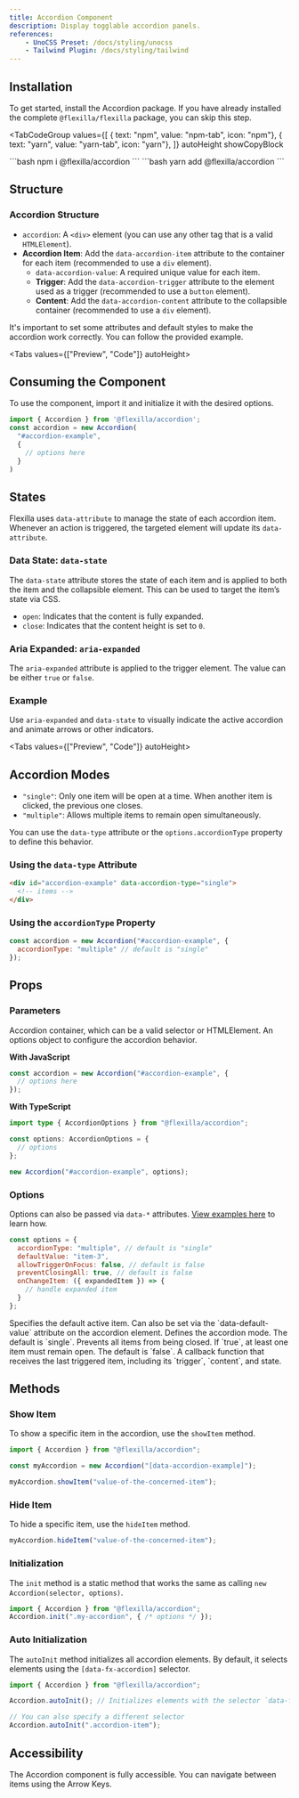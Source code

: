 ```yaml
---
title: Accordion Component
description: Display togglable accordion panels.
references:
    - UnoCSS Preset: /docs/styling/unocss
    - Tailwind Plugin: /docs/styling/tailwind
---
```


## Installation

To get started, install the Accordion package. If you have already installed the complete `@flexilla/flexilla` package, you can skip this step.

<TabCodeGroup
  values={[
    { text: "npm", value: "npm-tab", icon: "npm"},
    { text: "yarn", value: "yarn-tab", icon: "yarn"},
  ]}
  autoHeight
  showCopyBlock
>
  <TabPanel value="npm-tab" active={true}>
```bash 
npm i @flexilla/accordion
```
  </TabPanel>
  <TabPanel value="yarn-tab">
```bash 
yarn add @flexilla/accordion
```
  </TabPanel>
</TabCodeGroup>

## Structure

### Accordion Structure

- `accordion`: A `<div>` element (you can use any other tag that is a valid `HTMLElement`).
- **Accordion Item**: Add the `data-accordion-item` attribute to the container for each item (recommended to use a `div` element).
  - `data-accordion-value`: A required unique value for each item.
  - **Trigger**: Add the `data-accordion-trigger` attribute to the element used as a trigger (recommended to use a `button` element).
  - **Content**: Add the `data-accordion-content` attribute to the collapsible container (recommended to use a `div` element).

<Callout type="important">
  It's important to set some attributes and default styles to make the accordion work correctly. You can follow the provided example.
</Callout>

<Tabs values={["Preview", "Code"]} autoHeight>
  <TabPanel value="Preview" active={true}>
  <DemoCompBoxInTab>
    <DefaultAccordion/>
  </DemoCompBoxInTab>
  </TabPanel>
  <TabPanel value="Code">
    <CodeLoader source="accordionDefault"/>
  </TabPanel>
</Tabs>

## Consuming the Component

To use the component, import it and initialize it with the desired options.

```js
import { Accordion } from '@flexilla/accordion';
const accordion = new Accordion(
  "#accordion-example",
  {
    // options here
  }
)
```

## States

Flexilla uses `data-attribute` to manage the state of each accordion item. Whenever an action is triggered, the targeted element will update its `data-attribute`.

### Data State: `data-state`

The `data-state` attribute stores the state of each item and is applied to both the item and the collapsible element. This can be used to target the item’s state via CSS.

  - `open`: Indicates that the content is fully expanded.
  - `close`: Indicates that the content height is set to `0`.

### Aria Expanded: `aria-expanded`

The `aria-expanded` attribute is applied to the trigger element. The value can be either `true` or `false`.

### Example

Use `aria-expanded` and `data-state` to visually indicate the active accordion and animate arrows or other indicators.

<Tabs values={["Preview", "Code"]} autoHeight>
  <TabPanel value="Preview" active={true}>
  <DemoCompBoxInTab>
    <AccordionIndicator/>
  </DemoCompBoxInTab>
  </TabPanel>
  <TabPanel value="Code">
    <CodeLoader source="accordionIndicator"/>
  </TabPanel>
</Tabs>

## Accordion Modes

- `"single"`: Only one item will be open at a time. When another item is clicked, the previous one closes.
- `"multiple"`: Allows multiple items to remain open simultaneously.

You can use the `data-type` attribute or the `options.accordionType` property to define this behavior.

### Using the `data-type` Attribute

```html
<div id="accordion-example" data-accordion-type="single">
  <!-- items -->
</div>
```

### Using the `accordionType` Property

```js
const accordion = new Accordion("#accordion-example", {
  accordionType: "multiple" // default is "single"
});
```

## Props

### Parameters

<BoxTable>
  <BoxTableRow title="accordion" type="HTMLElement|string">
    Accordion container, which can be a valid selector or HTMLElement.
  </BoxTableRow>
  <BoxTableRow title="options" type="AccordionOptions">
    An options object to configure the accordion behavior.
  </BoxTableRow>
</BoxTable>

**With JavaScript**

```js
const accordion = new Accordion("#accordion-example", {
  // options here
});
```

**With TypeScript**

```ts
import type { AccordionOptions } from "@flexilla/accordion";

const options: AccordionOptions = {
  // options
};

new Accordion("#accordion-example", options);
```

### Options

Options can also be passed via `data-*` attributes. [View examples here](https://github.com/unoforge/flexilla) to learn how.

```js
const options = {
  accordionType: "multiple", // default is "single"
  defaultValue: "item-3",
  allowTriggerOnFocus: false, // default is false
  preventClosingAll: true, // default is false
  onChangeItem: ({ expandedItem }) => {
    // handle expanded item
  }
};
```

<BoxTable>
  <BoxTableRow title="defaultValue" attribute="data-default-value" type="string">
    Specifies the default active item. Can also be set via the `data-default-value` attribute on the accordion element.
  </BoxTableRow>
  <BoxTableRow title="accordionType" attribute="data-accordion-type" type="single | multiple">
    Defines the accordion mode. The default is `single`.
  </BoxTableRow>
  <BoxTableRow title="preventClosingAll" attribute="data-prevent-closing-all" type="boolean | undefined">
    Prevents all items from being closed. If `true`, at least one item must remain open. The default is `false`.
  </BoxTableRow>
  <BoxTableRow title="onChangeItem" type="method">
    A callback function that receives the last triggered item, including its `trigger`, `content`, and state.
  </BoxTableRow>
</BoxTable>

## Methods

### Show Item

To show a specific item in the accordion, use the `showItem` method.

```js
import { Accordion } from "@flexilla/accordion";

const myAccordion = new Accordion("[data-accordion-example]");

myAccordion.showItem("value-of-the-concerned-item");
```

### Hide Item

To hide a specific item, use the `hideItem` method.

```js
myAccordion.hideItem("value-of-the-concerned-item");
```

### Initialization

The `init` method is a static method that works the same as calling `new Accordion(selector, options)`.

```js
import { Accordion } from "@flexilla/accordion";
Accordion.init(".my-accordion", { /* options */ });
```

### Auto Initialization

The `autoInit` method initializes all accordion elements. By default, it selects elements using the `[data-fx-accordion]` selector.

```js
import { Accordion } from "@flexilla/accordion";

Accordion.autoInit(); // Initializes elements with the selector `data-fx-accordion`

// You can also specify a different selector
Accordion.autoInit(".accordion-item");
```

## Accessibility

The Accordion component is fully accessible. You can navigate between items using the Arrow Keys.
